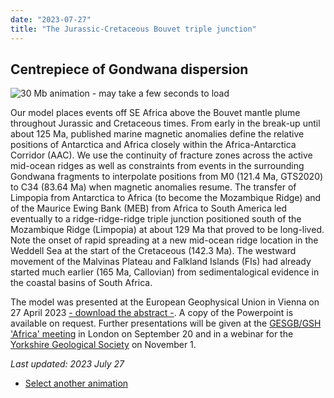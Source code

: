 ```yaml
---
date: "2023-07-27"
title: "The Jurassic-Cretaceous Bouvet triple junction"
---
```


## Centrepiece of Gondwana dispersion

![30 Mb animation - may take a few seconds to load](http://www.reeves.nl/upload/cr23baap-BTJ-2e.gif)

Our model places events off SE Africa above the Bouvet mantle plume throughout Jurassic and Cretaceous times. From early in the break-up until about 125 Ma, published
marine magnetic anomalies define the relative positions of Antarctica and Africa closely within the Africa-Antarctica Corridor (AAC). We use the continuity of fracture
zones across the active mid-ocean ridges as well as constraints from events in the surrounding Gondwana fragments to interpolate positions from M0 (121.4 Ma, GTS2020) to
C34 (83.64 Ma) when magnetic anomalies resume. The transfer of Limpopia from Antarctica to Africa (to become the Mozambique Ridge) and of the Maurice Ewing Bank (MEB) from Africa to South America
led eventually to a ridge-ridge-ridge triple junction positioned south of the Mozambique Ridge (Limpopia) at about 129 Ma that proved to be long-lived. Note the onset of rapid spreading at
a new mid-ocean ridge location in the Weddell Sea at the start of the Cretaceous (142.3 Ma). The westward movement of the Malvinas Plateau and Falkland Islands (FIs) had
already started much earlier (165 Ma, Callovian) from sedimentalogical evidence in the coastal basins of South Africa.

The model was presented at the European Geophysical Union in Vienna on 27 April 2023 [- download the abstract -](https://meetingorganizer.copernicus.org/EGU23/EGU23-5784.html). A copy of the 
Powerpoint is available on request. Further presentations will be given at the [GESGB/GSH 'Africa' meeting](https://africa.ges-gb.org.uk/) in London on September 20 and in a webinar for 
the [Yorkshire Geological Society](www.yorksgeolsoc.org.uk/events) on November 1.

*Last updated: 2023 July 27*

* [Select another animation](../animations)

